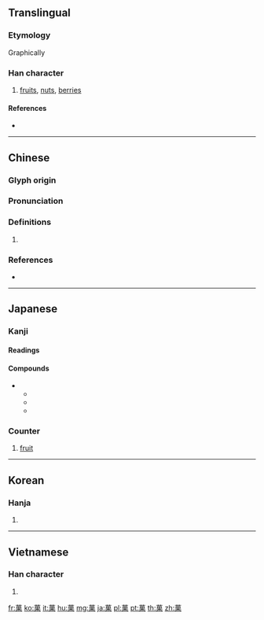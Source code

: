 {{character info/new}}
==Translingual==

===Etymology===
Graphically {{Han_compound|艸|alt1=艹|t1=grass, plant|果|t2=fruit}}

===Han character===
{{Han char|rn=140|rad=艸|as=08|sn=14|four=|canj=TWD}}

# [[fruits]], [[nuts]], [[berries]]

====References====
* {{Han ref|kx=1037.290|dkj=31168|dj=1496.050|hdz=53233.050|uh=83D3|ud=33747}}

----

==Chinese==
{{zh-forms}}

===Glyph origin===
{{Han etym}}

===Pronunciation===
{{zh-pron
|m=guǒ
|c=gwo2
|mc=y
|oc=y
|cat=
}}

===Definitions===
{{zh-hanzi}}

# {{rfdef|zh}}

===References===
* {{R:yue:jyut.net}}

----

==Japanese==

===Kanji===
{{ja-kanji|grade=c|rs=艸08}}

====Readings====
{{ja-readings|goon=[[か]] (ka)|kanon=[[か]] (ka)|kun=[[くだもの]] (kudamono), [[かし]] (kashi)}}

====Compounds====
* {{ja-r|菓子|gloss=[[confection]], [[sweets]], [[candy]]|かし}}
** {{ja-r|綿菓子|わたがし}}
** {{ja-r|和菓子|gloss={{w|wagashi}}, Japanese candy|わがし}}
** {{ja-r|洋菓子|gloss=Western candy|ようがし}}

===Counter===
{{ja-pos|か|counter}}

# [[fruit]]

----

==Korean==

===Hanja===
{{ko-hanja|hangeul=과|eumhun=|rv=gwa|mr=kwa|y=kwa}}

# {{defn|lang=ko|sort=艸08}}

----

==Vietnamese==

===Han character===
{{vi-hantu|[[quả]]|rs=艸08}}

# {{defn|lang=vi|sort=艸08}}

[[fr:菓]]
[[ko:菓]]
[[it:菓]]
[[hu:菓]]
[[mg:菓]]
[[ja:菓]]
[[pl:菓]]
[[pt:菓]]
[[th:菓]]
[[zh:菓]]